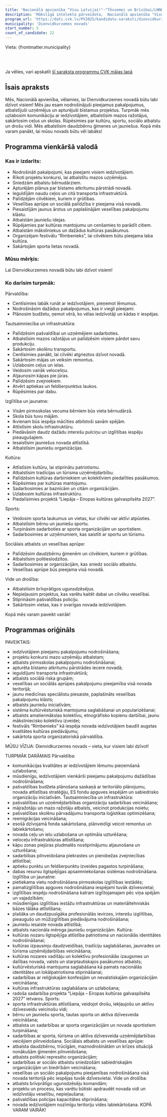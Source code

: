 ```yaml
---
title: 'Nacionālā apvienība "Visu Latvijai!"-"Tēvzemei un Brīvībai/LNNK"'
description: 'Mākslīgā intelekta pārveidota,  Nacionālā apvienība "Visu Latvijai!"-"Tēvzemei un Brīvībai/LNNK" - Dienvidkurzemes novads programma vienkāršā valodā'
program_url: 'https://dati.cvk.lv/PV2025/kandidatu-saraksti/dienvidkurzemes-novads/nacionala-apvieniba-visu-latvijai-tevzemei-un-brivibailnnk'
municipality: 'Dienvidkurzemes novads'
start_number: 5
count_of_candidate: 22
---
```



Vieta: {frontmatter.municipality}<br/>

<Badge text="Pakalpojumu pieejamība" variant="note" size="small" /> <Badge text="Uzņēmējdarbības atbalsts" variant="note" size="small" /> <Badge text="Infrastruktūras attīstība" variant="note" size="small" /> <Badge text="Kultūras mantojuma saglabāšana" variant="note" size="small" /> <Badge text="Sociālais atbalsts ģimenēm" variant="note" size="small" />

<br/><br/> 

<Card title='Šis ir mākslīga intelekta ģenerēts apraksts' icon='starlight'>
    Ja vēlies, vari apskatīt <a href={frontmatter.program_url} target='_blank'>šī saraksta programmu CVK mājas lapā</a>
    </Card>

## Īsais apraksts

Mēs, Nacionālā apvienība, vēlamies, lai Dienvidkurzemes novadā būtu labi dzīvot visiem! Mēs jau esam nodrošinājuši pieejamus pakalpojumus, atbalstījuši uzņēmējus un apturējuši bīstamus projektus. Turpmāk mēs uzlabosim komunikāciju ar iedzīvotājiem, atbalstīsim mazos ražotājus, sakārtosim ceļus un skolas. Rūpēsimies par kultūru, sportu, sociālo atbalstu un drošu vidi. Mēs atbalstīsim daudzbērnu ģimenes un jauniešus. Kopā mēs varam panākt, lai mūsu novads būtu vēl labāks!

## Programma vienkāršā valodā

### Kas ir izdarīts:

*   Nodrošināti pakalpojumi, kas pieejami visiem iedzīvotājiem.
*   Rīkoti projektu konkursi, lai atbalstītu mazos uzņēmējus.
*   Sniedzām atbalstu bērnudārziem.
*   Apturējām plānus par bīstamo atkritumu pārstrādi novadā.
*   Ieguldījām naudu ceļos un citā transporta infrastruktūrā.
*   Palīdzējām cilvēkiem, kuriem ir grūtības.
*   Veselības aprūpe un sociālā palīdzība ir pieejama visā novadā.
*   Piesaistījām jaunus ārstus un paplašinājām veselības pakalpojumu klāstu.
*   Atbalstām jauniešu idejas.
*   Rūpējamies par kultūras mantojumu un cenšamies to parādīt citiem.
*   Atbalstām māksliniekus un dažādus kultūras pasākumus.
*   Organizējam festivālu “Rimbenieks”, lai cilvēkiem būtu pieejama laba kultūra.
*   Sakārtojām sporta lietas novadā.

### Mūsu mērķis:

Lai Dienvidkurzemes novadā būtu labi dzīvot visiem!

### Ko darīsim turpmāk:

Pārvaldība:

*   Centīsimies labāk runāt ar iedzīvotājiem, pieņemot lēmumus.
*   Nodrošināsim dažādus pakalpojumus, kas ir viegli pieejami.
*   Plānosim budžetu, ņemot vērā, ko vēlas iedzīvotāji un kādas ir iespējas.

Tautsaimniecība un infrastruktūra:

*   Palīdzēsim pašvaldībai un uzņēmējiem sadarboties.
*   Atbalstīsim mazos ražotājus un palīdzēsim viņiem pārdot savu produkciju.
*   Sakārtosim skolēnu transportu.
*   Centīsimies panākt, lai cilvēki atgrieztos dzīvot novadā.
*   Sakārtosim mājas un veiksim remontus.
*   Uzlabosim ceļus un ielas.
*   Veidosim vairāk veloceliņu.
*   Atjaunosim kāpas pie jūras.
*   Palīdzēsim zvejniekiem.
*   Atvērt aptiekas un feldšerpunktus laukos.
*   Rūpēsimies par dabu.

Izglītība un jaunatne:

*   Visām pirmsskolas vecuma bērniem būs vieta bērnudārzā.
*   Skola būs tuvu mājām.
*   Ikvienam būs iespēja mācīties atbilstoši savām spējām.
*   Attīstīsim skolu infrastruktūru.
*   Piedāvāsim daudz dažādu interešu pulciņu un izglītības iespēju pieaugušajiem.
*   Iesaistīsim jauniešus novada attīstībā.
*   Atbalstīsim jauniešu organizācijas.

Kultūra:

*   Attīstīsim kultūru, lai stiprinātu patriotismu.
*   Atbalstīsim tradīcijas un tūrisma uzņēmējdarbību.
*   Palīdzēsim kultūras darbiniekiem un kolektīviem piedalīties pasākumos.
*   Rūpēsimies par kultūras mantojumu.
*   Sadarbosimies ar baznīcām un citām organizācijām.
*   Uzlabosim kultūras infrastruktūru.
*   Piedalīsimies projektā “Liepāja – Eiropas kultūras galvaspilsēta 2027”.

Sports:

*   Veidosim sporta laukumus un vietas, kur cilvēki var aktīvi atpūsties.
*   Atbalstīsim bērnu un jauniešu sportu.
*   Turpināsim sadarboties ar sporta organizācijām un sportistiem.
*   Sadarbosimies ar uzņēmumiem, kas saistīti ar sportu un tūrismu.

Sociālais atbalsts un veselības aprūpe:

*   Palīdzēsim daudzbērnu ģimenēm un cilvēkiem, kuriem ir grūtības.
*   Atbalstīsim politieslodzītos.
*   Sadarbosimies ar organizācijām, kas sniedz sociālo atbalstu.
*   Veselības aprūpe būs pieejama visā novadā.

Vide un drošība:

*   Atbalstīsim brīvprātīgos ugunsdzēsējus.
*   Nepieļausim projektus, kas varētu kaitēt dabai un cilvēku veselībai.
*   Stiprināsim pašvaldības policiju.
*   Sakārtosim vietas, kas ir svarīgas novada iedzīvotājiem.

Kopā mēs varam paveikt vairāk!

## Programmas oriģināls

PAVEIKTAIS:
- iedzīvotājiem pieejamu pakalpojumu nodrošināšana;
- projektu konkursi mazo uzņēmēju atbalstam;
- atbalsts pirmsskolas pakalpojumu nodrošināšanai;
- apturēta bīstamo atkritumu pārstrādes iecere novadā;
- ieguldījumi transporta infrastruktūrā;
- atbalsts sociālā riska grupām;
- veselības un sociālās aprūpes pakalpojumu pieejamība visā novada teritorijā;
- jaunu medicīnas speciālistu piesaiste, paplašināts veselības pakalpojumu klāsts;
- atbalsts jauniešu iniciatīvām;
- sistēma kultūrvēsturiskā mantojuma saglabāšanai un popularizēšanai;
- atbalsts amatiermākslas kolektīvu, etnogrāfisko kopienu darbībai, jaunu māksliniecisko kolektīvu izveidei;
- festivāls “Rimbenieks” kā iespēja novada iedzīvotājiem baudīt augstas kvalitātes kultūras piedāvājumu;
- sakārtota sporta organizatoriskā pārvaldība.

MŪSU VĪZIJA:
Dienvidkurzemes novads – vieta, kur visiem labi dzīvot!

TURPMĀK DARĀMAIS
Pārvaldība:
- komunikācijas kvalitātes ar iedzīvotājiem lēmumu pieņemšanā uzlabošana;
- mūsdienīgu, iedzīvotājiem vienkārši pieejamu pakalpojumu dažādības nodrošināšana;
- pašvaldības budžeta plānošana saskaņā ar teritoriālo plānojumu, novada attīstības stratēģiju, ES fondu apguves iespējām un sabiedrisko organizāciju iniciatīvām.
Tautsaimniecība un infrastruktūra:
- pašvaldības un uzņēmējdarbības organizāciju sadarbības veicināšana;
- mājražotāju un mazo ražotāju atbalsts, veicinot produkcijas noietu;
- pašvaldības skolēnu pārvadājumu transporta loģistikas optimizēšana;
- reemigrācijas veicināšana;
- esošā dzīvojamā fonda sakārtošana, plānveidīgi veicot remontus un labiekārtošanu;
- novada ceļu un ielu uzlabošana un optimāla uzturēšana;
- veloceļu infrastruktūras attīstīšana;
- kāpu zonas piejūras pludmalēs nostiprinājumu atjaunošana un uzturēšana;
- sadarbības pilnveidošana piekrastes un pierobežas zvejniecības attīstībai;
- aptieku punktu un feldšerpunktu izveides pagastos turpināšana;
- dabas resursu ilgtspējīgas apsaimniekošanas sistēmas nodrošināšana.
Izglītība un jaunatne:
- pietiekama vietu nodrošināšana pirmsskolas izglītības iestādēs;
- pamatizglītības apguves nodrošināšana iespējami tuvāk dzīvesvietai;
- izglītības iespēju nodrošināšana katram izglītojamajam pēc viņa spējām un vajadzībām;
- mūsdienīgas izglītības iestāžu infrastruktūras un materiāltehniskās bāzes tālāka attīstīšana;
- plašāka un daudzpusīgāka profesionālās ievirzes, interešu izglītības, pieaugušo un mūžizglītības piedāvājuma nodrošināšana;
- jauniešu iesaiste novada attīstībā;
- atbalsts nacionāla mēroga jauniešu organizācijām.
Kultūra:
- kultūras nozaru ilgtspējīga attīstība patriotisma un nacionālās identitātes nodrošināšanai;
- kultūras izpausmju daudzveidības, tradīciju saglabāšanas, jaunrades un tūrisma uzņēmējdarbības veicināšana;
- kultūras nozares vadītāju un kolektīvu profesionālās izaugsmes un dalības novada, valsts un starptautiskajos pasākumos atbalsts;
- kultūrvēsturiskā mantojuma saglabāšana kā pamats nacionālās identitātes un lokālpatriotisma stiprināšanai;
- sadarbības ar reliģiskajām konfesijām un nevalstiskajām organizācijām veicināšana;
- kultūras infrastruktūras saglabāšana un uzlabošana;
- radoša sadarbība projekta “Liepāja – Eiropas kultūras galvaspilsēta 2027” ietvaros.
Sports:
- sporta infrastruktūras attīstīšana, veidojot drošu, iekļaujošu un aktīvu dzīvesveidu veicinošu vidi;
- bērnu un jauniešu sporta, tautas sporta un aktīva dzīvesveida veicināšana;
- atbalsta un sadarbības ar sporta organizācijām un novada sportistiem turpināšana;
- sadarbības ar sporta, tūrisma un aktīva dzīvesveida uzņēmējdarbības veicējiem pilnveidošana.
Sociālais atbalsts un veselības aprūpe:
- atbalsta daudzbērnu, trūcīgām, maznodrošinātām un krīzes situācijā nonākušām ģimenēm pilnveidošana;
- atbalsts politiski represēto organizācijām;
- sadarbības ar sociālo atbalstu sniedzošām sabiedriskajām organizācijām un biedrībām veicināšana;
- veselības un sociālo pakalpojumu pieejamības nodrošināšana visā novada teritorijā pēc iespējas tuvāk dzīvesvietai.
Vide un drošība:
- atbalsts brīvprātīgo ugunsdzēsēju komandām;
- projektu un procesu, kas varētu būtiski apdraudēt novada vidi un iedzīvotāju veselību, nepieļaušana;
- pašvaldības policijas kapacitātes stiprināšana;
- novada iedzīvotājiem nozīmīgu teritoriju vides labiekārtošana.
KOPĀ VARAM VAIRĀK!
